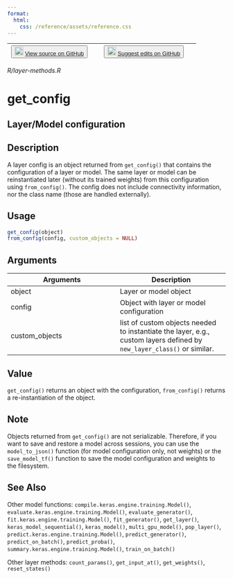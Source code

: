 ```yaml
---
format:
  html:
    css: /reference/assets/reference.css
---
```


| <button class="button"> ![](/reference/assets/GitHub-Mark-32px.png){width="20"} [View source on GitHub](https://github.com/rstudio/keras//blob/main/R/layer-methods.R) </button> | <button class="button"> ![](/reference/assets/GitHub-Mark-32px.png){width="20"} [Suggest edits on GitHub](https://github.com/rstudio/keras//edit/main/R/layer-methods.R) </button> |
|:------------------------------:|:--------------------------------------:|

*R/layer-methods.R*

# get_config

## Layer/Model configuration

## Description
A layer config is an object returned from `get_config()` that contains the configuration of a layer or model. The same layer or model can be reinstantiated later (without its trained weights) from this configuration using `from_config()`. The config does not include connectivity information, nor the class name (those are handled externally). 


## Usage
```r
get_config(object) 
from_config(config, custom_objects = NULL) 
```

## Arguments
|Arguments|Description|
|---|---|
| object | Layer or model object |
| config | Object with layer or model configuration |
| custom_objects | list of custom objects needed to instantiate the layer, e.g., custom layers defined by `new_layer_class()` or similar. |



## Value
`get_config()` returns an object with the configuration, `from_config()` returns a re-instantiation of the object. 

## Note
Objects returned from `get_config()` are not serializable. Therefore, if you want to save and restore a model across sessions, you can use the `model_to_json()` function (for model configuration only, not weights) or the `save_model_tf()` function to save the model configuration and weights to the filesystem. 


## See Also

Other model functions:  `compile.keras.engine.training.Model()`, `evaluate.keras.engine.training.Model()`, `evaluate_generator()`, `fit.keras.engine.training.Model()`, `fit_generator()`, `get_layer()`, `keras_model_sequential()`, `keras_model()`, `multi_gpu_model()`, `pop_layer()`, `predict.keras.engine.training.Model()`, `predict_generator()`, `predict_on_batch()`, `predict_proba()`, `summary.keras.engine.training.Model()`, `train_on_batch()`

Other layer methods:  `count_params()`, `get_input_at()`, `get_weights()`, `reset_states()`

